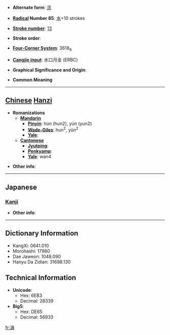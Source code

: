 * '''Alternate form''': [[涢]]

* '''[[Wiktionary:Chinese radical index| Radical]] Number 85''': [[Wiktionary:Chinese radical index 水|水]]+10 strokes

* '''[[Wiktionary:Chinese total strokes index|Stroke number]]''': [[Wiktionary:Chinese total strokes index 13|13]]

* '''Stroke order''': 

* '''[[Wiktionary:Chinese four corner index|Four-Corner System]]''': 3618<sub>6</sub>

* '''[[Wiktionary:Chinese Cangjie index|Cangjie input]]''': 水口月金 (ERBC)

* '''Graphical Significance and Origin''': 

* '''Common Meaning'''

----

== [[Chinese]] [[Hanzi]] ==

* '''Romanizations'''
** '''[[Mandarin]]'''
*** '''[[Pinyin]]''': hún (hun2), yún (yun2)
*** '''[[Wade-Giles]]''': hun<sup>2</sup>, yün<sup>2</sup>
*** '''[[Yale]]''': 
** '''[[Cantonese]]'''
*** '''[[Jyutping]]''':
*** '''[[Penkyamp]]''': 
*** '''[[Yale]]''': wan4

* '''Other info''': 

----

==Japanese==
===[[Kanji]]===
{{kanji|on readings=[[うん]] (un), [[いん]] (in)
|kun readings=
}}

* '''Other info''':  

----

== Dictionary Information ==

* KangXi: 0641.010
* Morohashi: 17980
* Dae Jaweon: 1048.090
* Hanyu Da Zidian: 31698.130

== Technical Information ==

* '''Unicode''':
** Hex: 6EB3
** Decimal: 28339
* '''Big5''':
** Hex: DE65
** Decimal: 56933

[[fr:溳]]